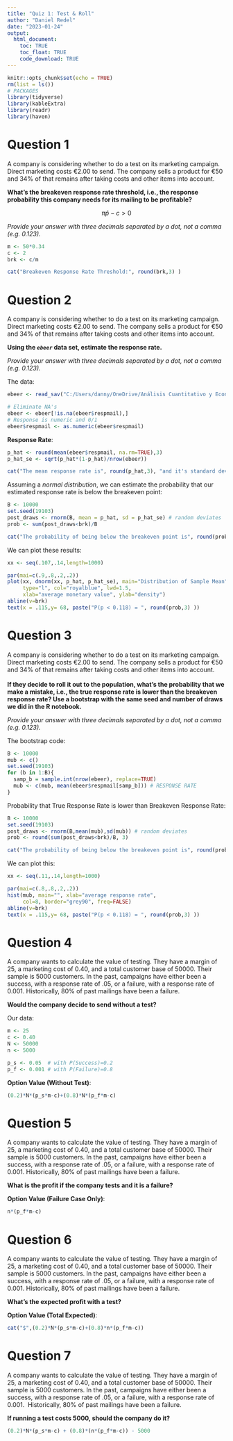 ---
title: "Quiz 1: Test & Roll"
author: "Daniel Redel"
date: "2023-01-24"
output: 
  html_document:
    toc: TRUE
    toc_float: TRUE
    code_download: TRUE
---

```{r setup, include=FALSE}
knitr::opts_chunk$set(echo = TRUE)
rm(list = ls())
# PACKAGES
library(tidyverse)
library(kableExtra)
library(readr)
library(haven)
```

# Question 1

A company is considering whether to do a test on its marketing campaign. Direct marketing costs €2.00 to send. The company sells a product for €50 and 34% of that remains after taking costs and other items into account.

**What's the breakeven response rate threshold, i.e., the response probability this company needs for its mailing to be profitable?**

$$
\pi\hat{p}-c>0
$$

*Provide your answer with three decimals separated by a dot, not a comma (e.g. 0.123).*

```{r}
m <- 50*0.34
c <- 2
brk <- c/m
```

```{r, echo=FALSE}
cat("Breakeven Response Rate Threshold:", round(brk,3) )
```

# Question 2

A company is considering whether to do a test on its marketing campaign. Direct marketing costs €2.00 to send. The company sells a product for €50 and 34% of that remains after taking costs and other items into account.

**Using the *`ebeer`* data set, estimate the response rate.**

*Provide your answer with three decimals separated by a dot, not a comma (e.g. 0.123).*

The data:

```{r, warning=FALSE, message=FALSE}
ebeer <- read_sav("C:/Users/danny/OneDrive/Análisis Cuantitativo y Econometría/Marketing Analytics/Customer Analytics/Quizes/1 Uncertainty/E-Beer.sav")

# Eliminate NA's
ebeer <- ebeer[!is.na(ebeer$respmail),]
# Response is numeric and 0/1
ebeer$respmail <- as.numeric(ebeer$respmail)
```

**Response Rate**:

```{r}
p_hat <- round(mean(ebeer$respmail, na.rm=TRUE),3)
p_hat_se <- sqrt(p_hat*(1-p_hat)/nrow(ebeer))
```

```{r, echo=FALSE}
cat("The mean response rate is", round(p_hat,3), "and it's standard deviation is", round(p_hat_se, 3))
```

Assuming a *normal distribution*, we can estimate the probability that our estimated response rate is below the breakeven point:

```{r}
B <- 10000
set.seed(19103)
post_draws <- rnorm(B, mean = p_hat, sd = p_hat_se) # random deviates
prob <- sum(post_draws<brk)/B
```

```{r, echo=FALSE}
cat("The probability of being below the breakeven point is", round(prob, 3))
```

We can plot these results:

```{r}
xx <- seq(.107,.14,length=1000)

par(mai=c(.9,.8,.2,.2))
plot(xx, dnorm(xx, p_hat, p_hat_se), main="Distribution of Sample Mean", 
     type="l", col="royalblue", lwd=1.5,
     xlab="average monetary value", ylab="density")
abline(v=brk)
text(x = .115,y= 68, paste("P(p < 0.118) = ", round(prob,3) ))
```

# 

# Question 3

A company is considering whether to do a test on its marketing campaign. Direct marketing costs €2.00 to send. The company sells a product for €50 and 34% of that remains after taking costs and other items into account.\
\
**If they decide to roll it out to the population, what's the probability that we make a mistake, i.e., the true response rate is lower than the breakeven response rate? Use a bootstrap with the same seed and number of draws we did in the R notebook.** 

*Provide your answer with three decimals separated by a dot, not a comma (e.g. 0.123).*

The bootstrap code:

```{r, cache=TRUE}
B <- 10000 
mub <- c() 
set.seed(19103)
for (b in 1:B){
  samp_b = sample.int(nrow(ebeer), replace=TRUE) 
  mub <- c(mub, mean(ebeer$respmail[samp_b])) # RESPONSE RATE
}
```

Probability that True Response Rate is lower than Breakeven Response Rate:

```{r}
B <- 10000
set.seed(19103)
post_draws <- rnorm(B,mean(mub),sd(mub)) # random deviates
prob <- round(sum(post_draws<brk)/B, 3)
```

```{r, echo=FALSE}
cat("The probability of being below the breakeven point is", round(prob, 3))
```

We can plot this:

```{r}
xx <- seq(.11,.14,length=1000)

par(mai=c(.8,.8,.2,.2))
hist(mub, main="", xlab="average response rate",
     col=8, border="grey90", freq=FALSE)
abline(v=brk)
text(x = .115,y= 68, paste("P(p < 0.118) = ", round(prob,3) ))
```

# Question 4

A company wants to calculate the value of testing. They have a margin of 25, a marketing cost of 0.40, and a total customer base of 50000. Their sample is 5000 customers. In the past, campaigns have either been a success, with a response rate of .05, or a failure, with a response rate of 0.001. Historically, 80% of past mailings have been a failure.

**Would the company decide to send without a test?**

Our data:

```{r}
m <- 25
c <- 0.40
N <- 50000
n <- 5000

p_s <- 0.05  # with P(Success)=0.2
p_f <- 0.001 # with P(Failure)=0.8

```

**Option Value (Without Test)**:

```{r}
(0.2)*N*(p_s*m-c)+(0.8)*N*(p_f*m-c)
```

# Question 5

A company wants to calculate the value of testing. They have a margin of 25, a marketing cost of 0.40, and a total customer base of 50000. Their sample is 5000 customers. In the past, campaigns have either been a success, with a response rate of .05, or a failure, with a response rate of 0.001. Historically, 80% of past mailings have been a failure.

**What is the profit if the company tests and it is a failure?**

**Option Value (Failure Case Only)**:

```{r}
n*(p_f*m-c)
```

# Question 6

A company wants to calculate the value of testing. They have a margin of 25, a marketing cost of 0.40, and a total customer base of 50000. Their sample is 5000 customers. In the past, campaigns have either been a success, with a response rate of .05, or a failure, with a response rate of 0.001. Historically, 80% of past mailings have been a failure.

**What's the expected profit with a test?**

**Option Value (Total Expected)**:

```{r}
cat("$",(0.2)*N*(p_s*m-c)+(0.8)*n*(p_f*m-c))
```

# Question 7

A company wants to calculate the value of testing. They have a margin of 25, a marketing cost of 0.40, and a total customer base of 50000. Their sample is 5000 customers. In the past, campaigns have either been a success, with a response rate of .05, or a failure, with a response rate of 0.001.  Historically, 80% of past mailings have been a failure.

**If running a test costs 5000, should the company do it?**

```{r}
(0.2)*N*(p_s*m-c) + (0.8)*(n*(p_f*m-c)) - 5000
```
